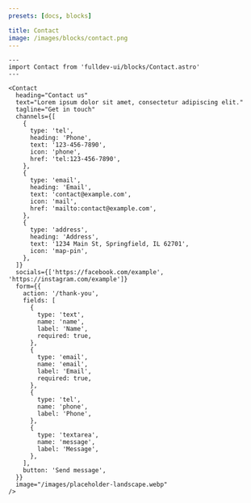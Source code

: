 ```yaml
---
presets: [docs, blocks]

title: Contact
image: /images/blocks/contact.png
---
```


```astro live
---
import Contact from 'fulldev-ui/blocks/Contact.astro'
---

<Contact
  heading="Contact us"
  text="Lorem ipsum dolor sit amet, consectetur adipiscing elit."
  tagline="Get in touch"
  channels={[
    {
      type: 'tel',
      heading: 'Phone',
      text: '123-456-7890',
      icon: 'phone',
      href: 'tel:123-456-7890',
    },
    {
      type: 'email',
      heading: 'Email',
      text: 'contact@example.com',
      icon: 'mail',
      href: 'mailto:contact@example.com',
    },
    {
      type: 'address',
      heading: 'Address',
      text: '1234 Main St, Springfield, IL 62701',
      icon: 'map-pin',
    },
  ]}
  socials={['https://facebook.com/example', 'https://instagram.com/example']}
  form={{
    action: '/thank-you',
    fields: [
      {
        type: 'text',
        name: 'name',
        label: 'Name',
        required: true,
      },
      {
        type: 'email',
        name: 'email',
        label: 'Email',
        required: true,
      },
      {
        type: 'tel',
        name: 'phone',
        label: 'Phone',
      },
      {
        type: 'textarea',
        name: 'message',
        label: 'Message',
      },
    ],
    button: 'Send message',
  }}
  image="/images/placeholder-landscape.webp"
/>
```
